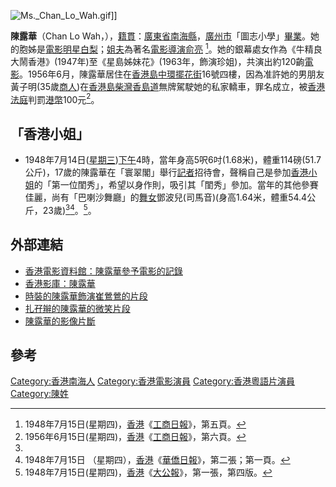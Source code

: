 [[File:Ms._Chan_Lo_Wah.gif|thumb]]]]

'''陳露華'''（Chan Lo Wah，{{bd|1931年}}），[[籍貫|籍貫]]：[[廣東省|廣東省]][[南海縣|南海縣]]，[[廣州市|廣州市]]「圖志小學」[[畢業|畢業]]。她的胞姊是[[電影|電影]][[明星|明星]][[白梨|白梨]]；[[姐夫|姐夫]]為著名[[電影|電影]][[導演|導演]][[俞亮|俞亮]] <ref name="ReferenceA">1948年7月15日(星期四)，[[香港|香港]]《[[工商日報|工商日報]]》，第五頁。</ref>。她的銀幕處女作為《牛精良大鬧香港》(1947年)至《星島姊妹花》(1963年，飾演珍姐)，共演出約120齣[[電影|電影]]。1956年6月，陳露華居住在[[香港島|香港島]][[中環|中環]][[擺花街|擺花街]]16號四樓，因為准許她的男朋友黃子明(35歲[[商人|商人]])在[[香港島|香港島]][[柴灣|柴灣]][[香島道|香島道]]無牌駕駛她的私家轎車，罪名成立，被[[香港|香港]][[法庭|法庭]]判罰[[港幣|港幣]]100元<ref>1956年6月15日(星期四)，[[香港|香港]]《[[工商日報|工商日報]]》，第六頁。</ref>。

== 「香港小姐」 ==
* 1948年7月14日([[星期三|星期三]])[[下午|下午]]4時，當年身高5呎6吋(1.68米)，體重114磅(51.7公斤)，17歲的陳露華在「寰翠閣」舉行[[記者|記者]]招待會，聲稱自己是參加[[香港小姐|香港小姐]]的「第一位閨秀」，希望以身作則，吸引其「閨秀」參加。當年的其他參賽佳麗，尚有「巴喇沙舞廳」的[[舞女|舞女]]鄧波兒(司馬音)(身高1.64米，體重54.4公斤，23歲)<ref name="ReferenceA"/><ref>1948年7月15日 （星期四），[[香港|香港]]《[[華僑日報|華僑日報]]》，第二張；第一頁。</ref>。<ref>1948年7月15日(星期四)，[[香港|香港]]《[[大公報|大公報]]》，第一張，第四版。</ref>。

== 外部連結 ==
* [http://ipac.hkfa.lcsd.gov.hk/ipac20/ipac.jsp?session=D24244LB26295.9&profile=hkfa&uri=link=3100036@!30@!3100024@!3100036&aspect=basic_search&menu=search&ri=1&source=192.168.110.61@!horizon&term=%E9%99%B3%E9%9C%B2%E8%8F%AF%2C&index=NAMEBRP 香港電影資料館：陳露華參予電影的記錄]{{dead link|date=2018年5月 |bot=InternetArchiveBot |fix-attempted=yes }}
* [http://hkmdb.com/db/people/view.mhtml?id=1633&display_set=big5 香港影庫：陳露華] {{Wayback|url=http://hkmdb.com/db/people/view.mhtml?id=1633&display_set=big5 |date=20201028060825 }}
* [http://www.youtube.com/watch?v=aEcBG8QbqNc 時裝的陳露華飾演崔鶯鶯的片段]
* [http://www.youtube.com/watch?v=G4pn_HmJDac 扎孖辮的陳露華的微笑片段] {{Wayback|url=http://www.youtube.com/watch?v=G4pn_HmJDac |date=20161003094415 }}
* [http://www.youtube.com/watch?v=iY7HUjGt5_k 陳露華的影像片斷] {{Wayback|url=http://www.youtube.com/watch?v=iY7HUjGt5_k |date=20160418234617 }}

== 參考 ==
{{reflist}}

[[Category:香港南海人|Category:香港南海人]]
[[Category:香港電影演員|Category:香港電影演員]]
[[Category:香港粵語片演員|Category:香港粵語片演員]]
[[Category:陳姓|Category:陳姓]]